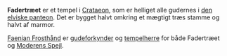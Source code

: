 {{title:Fadertræet}}
{{author:Laura Holmegaard}}
{{timestamp:2009-09-18T13:59:42Z}}
{{copyright:Fadertræet}}
'''Fadertræet''' er et tempel i [[Crataeon]], som er helliget alle gudernes i [[den elviske panteon]]. Det er bygget halvt omkring et mægtigt træs stamme og halvt af marmor.

[[Faenian Frosthånd]] er [[gudeforkynder]] og [[tempelherre]] for både Fadertræet og [[Moderens Spejl]].